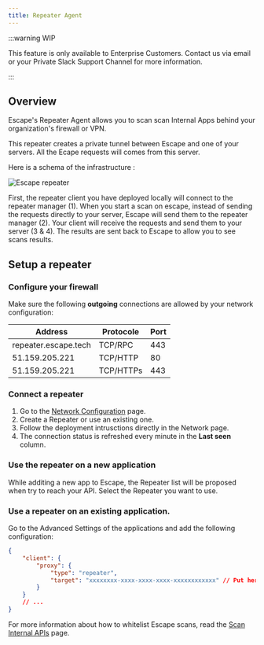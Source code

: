 ```yaml
---
title: Repeater Agent
---
```


:::warning WIP

This feature is only available to Enterprise Customers. Contact us via email or your Private Slack Support Channel for more information.

:::

## Overview

Escape's Repeater Agent allows you to scan scan Internal Apps behind your organization's firewall or VPN.

This repeater creates a private tunnel between Escape and one of your servers. All the Ecape requests will comes from this server.

Here is a schema of the infrastructure :

![Escape repeater](./img/repeater.drawio.svg)

First, the repeater client you have deployed locally will connect to the repeater manager (1).
When you start a scan on escape, instead of sending the requests directly to your server, Escape will send them to the repeater manager (2).
Your client will receive the requests and send them to your server (3 & 4).
The results are sent back to Escape to allow you to see scans results.


## Setup a repeater

### Configure your firewall

Make sure the following **outgoing** connections are allowed by your network configuration:

| Address               | Protocole        | Port |
|-----------------------|------------------|------|
| repeater.escape.tech  | TCP/RPC          | 443  |
| 51.159.205.221        | TCP/HTTP         | 80   |
| 51.159.205.221        | TCP/HTTPs        | 443  |


### Connect a repeater

1. Go to the [Network Configuration](https://app.staging.escape.tech/organization/network/) page.
2. Create a Repeater or use an existing one.
3. Follow the deployment intrusctions directly in the Network page.
4. The connection status is refreshed every minute in the **Last seen** column.


### Use the repeater on a new application

While additing a new app to Escape, the Repeater list will be proposed when try to reach your API.
Select the Repeater you want to use.


### Use a repeater on an existing application.

Go to the Advanced Settings of the applications and add the following configuration:

```json
{
    "client": {
        "proxy": {
            "type": "repeater",
            "target": "xxxxxxxx-xxxx-xxxx-xxxx-xxxxxxxxxxxx" // Put here your repeater id
        }
    }
    // ...
}
```

For more information about how to whitelist Escape scans, read the [Scan Internal APIs](/advanced-usage/internal-apis) page.

